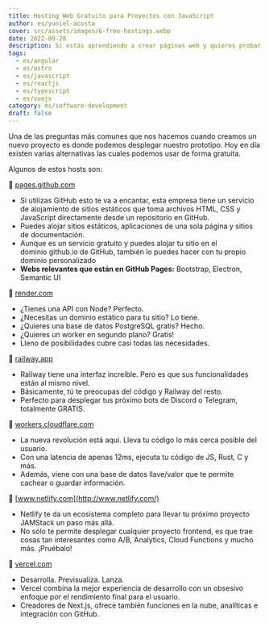 ```yaml
---
title: Hosting Web Gratuito para Proyectos con JavaScript
author: es/yuniel-acosta
cover: src/assets/images/6-free-hostings.webp
date: 2022-09-28
description: Si estás aprendiendo a crear páginas web y quieres probar en un hosting gratuito, te presentamos 6 opciones para que practiques. Aunque también los puedes usar en producción.
tags:
  - es/angular
  - es/astro
  - es/javascript
  - es/reactjs
  - es/typescript
  - es/vuejs
category: es/software-development
draft: false
---
```


Una de las preguntas más comunes que nos hacemos cuando creamos un nuevo proyecto es donde podemos desplegar nuestro prototipo. Hoy en día existen varias alternativas las cuales podemos usar de forma gratuita.

Algunos de estos hosts son:

🔗 [pages.github.com](https://pages.github.com/)

- Si utilizas GitHub esto te va a encantar, esta empresa tiene un servicio de alojamiento de sitios estáticos que toma archivos HTML, CSS y JavaScript directamente desde un repositorio en GitHub.
- Puedes alojar sitios estáticos, aplicaciones de una sola página y sitios de documentación.
- Aunque es un servicio gratuito y puedes alojar tu sitio en el dominio github.io de GitHub, también lo puedes hacer con tu propio dominio personalizado
- **Webs relevantes que están en GitHub Pages:** Bootstrap, Electron, Semantic UI

🔗 [render.com](http://render.com/)

- ¿Tienes una API con Node? Perfecto.
- ¿Necesitas un dominio estático para tu sitio? Lo tiene.
- ¿Quieres una base de datos PostgreSQL gratis? Hecho.
- ¿Quieres un worker en segundo plano? Gratis!
- Lleno de posibilidades cubre casi todas las necesidades.

🔗 [railway.app](http://railway.app/)

- Railway tiene una interfaz increíble. Pero es que sus funcionalidades están al mismo nivel.
- Básicamente, tú te preocupas del código y Railway del resto.
- Perfecto para desplegar tus próximo bots de Discord o Telegram, totalmente GRATIS.

🔗 [workers.cloudflare.com](http://workers.cloudflare.com/)

- La nueva revolución está aquí. Lleva tu código lo más cerca posible del usuario.
- Con una latencia de apenas 12ms, ejecuta tu código de JS, Rust, C y más.
- Además, viene con una base de datos llave/valor que te permite cachear o guardar información.

🔗 [www.netlify.com](http://www.netlify.com/)

- Netlify te da un ecosistema completo para llevar tu próximo proyecto JAMStack un paso más allá.
- No sólo te permite desplegar cualquier proyecto frontend, es que trae cosas tan interesantes como A/B, Analytics, Cloud Functions y mucho más. ¡Pruébalo!

🔗 [vercel.com](http://vercel.com/)

- Desarrolla. Previsualiza. Lanza.
- Vercel combina la mejor experiencia de desarrollo con un obsesivo enfoque por el rendimiento final para el usuario.
- Creadores de Next.js, ofrece también funciones en la nube, analíticas e integración con GitHub.

